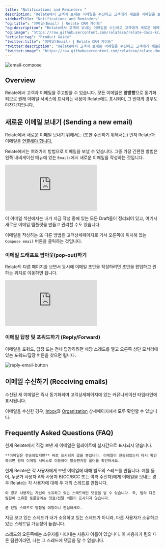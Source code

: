 ```yaml
---
title: "Notifications and Reminders "
description: "Relate에서 고객이 보내는 이메일을 수신하고 고객에게 새로운 이메일을 보낼 수 있습니다."
sidebarTitle: "Notifications and Reminders"
"og:title": "이메일(Email) | Relate CRM 가이드"
"og:description": "Relate에서 고객이 보내는 이메일을 수신하고 고객에게 새로운 이메일을 보낼 수 있습니다."
"og:image": "https://raw.githubusercontent.com/relateso/relate-docs-kr/main/docs/images/features/email-compose.png"
"article:tag": "Product Guide"
"twitter:title": "이메일(Email) | Relate CRM 가이드"
"twitter:description": "Relate에서 고객이 보내는 이메일을 수신하고 고객에게 새로운 이메일을 보낼 수 있습니다."
"twitter:image": "https://raw.githubusercontent.com/relateso/relate-docs-kr/main/docs/images/features/email-compose.png"
---
```


![email-compose](/images/features/email-compose.png)

## Overview
Relate에서 고객과 이메일을 주고받을 수 있습니다. 모든 이메일은 **양방향**으로 동기화되므로 원래 이메일 서비스에 표시되는 내용이 Relate에도 표시되며, 그 반대의 경우도 마찬가지입니다.

## 새로운 이메일 보내기 (Sending a new email)
Relate에서 새로운 이메일 보내기 위해서는 (또한 수신하기 위해서는) 먼저 Relate과 이메일을 [연결해야 합니다.](/setup/email-sync)

Relate에서는 여러가지 방법으로 이메일을 보낼 수 있습니다. 그중 가장 간편한 방법은 왼쪽 내비게이션 메뉴에 있는 `Emails`에서 새로운 이메일을 작성하는 것입니다.

<div
  style={{
    position: "relative",
    paddingBottom: "69.74664679582713%",
    height: 0,
  }}
>
  <iframe
    src="https://player.vimeo.com/video/861825777?title=1&byline=0&portrait=0&muted=1&autoplay=1&autopause=0&controls=1&loop=1"
    frameborder="0"
    allow="autoplay; fullscreen; picture-in-picture"
    title="Relate Reporting"
    webkitAllowFullScreen
    mozallowFullScreen
    allowFullScreen
    style={{
      position: "absolute",
      top: 0,
      left: 0,
      width: "100%",
      height: "100%",
    }}
  ></iframe>
</div>

이 이메일 섹션에서는 내가 지금 작성 중에 있는 모든 Draft들이 정리되어 있고, 여기서 새로운 이메일 템플릿을 만들고 관리할 수도 있습니다.

이메일을 작성하는 또 다른 방법은 고객상세페이지로 가서 오른쪽에 위치해 있는 `Compose email` 버튼을 클릭하는 것입니다.

### 이메일 드래프트 팝아웃(pop-out)하기

Relate의 다른 페이지를 보면서 동시에 이메일 초안을 작성하려면 초안을 팝업하고 원하는 위치로 이동하면 됩니다.

<div
  style={{
    position: "relative",
    paddingBottom: "69.74664679582713%",
    height: 0,
  }}
>
  <iframe
    src="https://player.vimeo.com/video/861827850?title=1&byline=0&portrait=0&muted=1&autoplay=1&autopause=0&controls=1&loop=1"
    frameborder="0"
    allow="autoplay; fullscreen; picture-in-picture"
    title="Relate Reporting"
    webkitAllowFullScreen
    mozallowFullScreen
    allowFullScreen
    style={{
      position: "absolute",
      top: 0,
      left: 0,
      width: "100%",
      height: "100%",
    }}
  ></iframe>
</div>

### 이메일 답장 및 포워드하기 (Reply/Forward)
이메일을 포워드, 답장 또는 전체 답장하려면 해당 스레드를 열고 오른쪽 상단 모서리에 있는 포워드/답장 버튼을 찾으면 됩니다.

![reply-email-button](/images/features/reply-email-button.png)

## 이메일 수신하기 (Receiving emails)
수신된 새 이메일은 즉시 동기화되며 고객상세페이지에 있는 커뮤니케이션 타임라인에 표시됩니다.

이메일을 수신한 경우, [Inbox](/features/inbox/)와 [Organization](/features/organizations/) 상세페이지에서 모두 확인할 수 있습니다.

## Frequently Asked Questions (FAQ)

<AccordionGroup>
	<Accordion title="Relate에서 보낸 이메일이 보이지 않습니다. 어떻게 해야 하나요?">
	현재 Relate에서 직접 보낸 새 이메일은 릴레이트에 실시간으로 표시되지 않습니다.

	**이메일은 전송되었지만** 바로 표시되지 않을 뿐입니다. 이메일이 전송되었는지 다시 확인하려면 원래 이메일 서비스로 이동하여 발송편지함 폴더를 확인하세요.
  </Accordion>
  <Accordion title="특정 중복 스레드가 있습니다. 어떻게 해야 하나요?">
    현재 Relate은 각 사용자에게 보낸 이메일에 대해 별도의 스레드를 만듭니다. 예를 들어, 누군가 사용자 A와 사용자 B(CC/BCC 또는 여러 수신자)에게 이메일을 보내는 경우 Relate는 각 사용자에 대해 두 개의 스레드를 만듭니다.

    이 경우 사용자는 자신이 소유하고 있는 스레드에만 댓글을 달 수 있습니다. 즉, 팀의 다른 팀원이 소유한 토론글에는 댓글/전달 버튼이 표시되지 않습니다.

    곧 단일 스레드로 병합될 예정이니 안심하세요.
  </Accordion>
  <Accordion title="일부 스레드에 답장/포워드 버튼이 없는 이유는 무엇인가요?">
  지금 보고 있는 스레드가 내가 소유하고 있는 스레드가 아니라, 다른 사용자가 소유하고 있는 스레드일 가능성이 높습니다.

  스레드의 오른쪽에는 소유자를 나타내는 사용자 이름이 있습니다. 이 사용자가 팀의 다른 팀원이라면, 나는 그 스레드에 댓글을 달 수 없습니다.
  </Accordion>
  </AccordionGroup>
